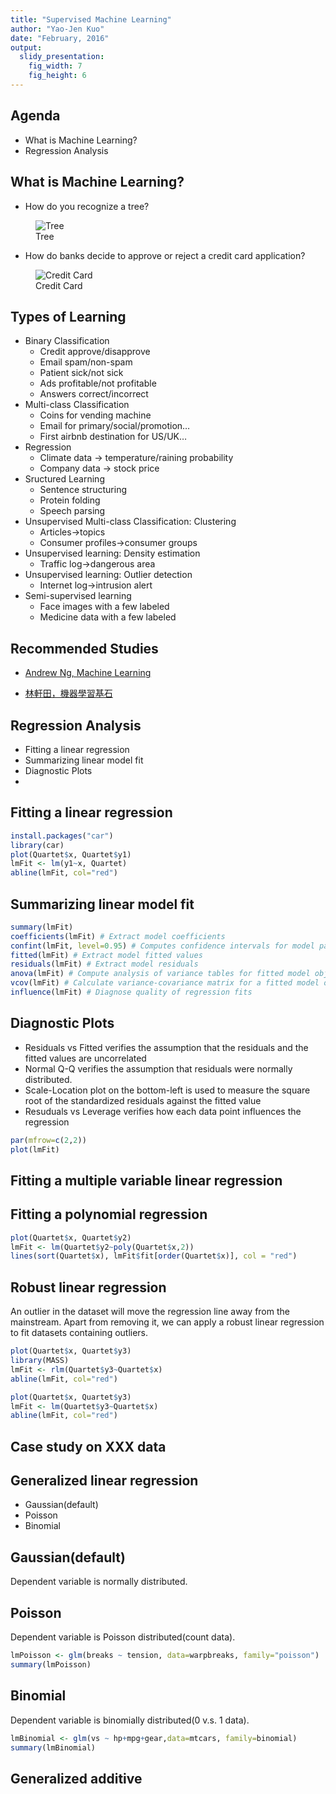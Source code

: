 ```yaml
---
title: "Supervised Machine Learning"
author: "Yao-Jen Kuo"
date: "February, 2016"
output:
  slidy_presentation:
    fig_width: 7
    fig_height: 6
---
```


## Agenda

* What is Machine Learning?
* Regression Analysis

## What is Machine Learning?

* How do you recognize a tree?

![Tree](images/tree.jpg)

* How do banks decide to approve or reject a credit card application?

![Credit Card](images/CreditCards.jpg)

## Types of Learning

* Binary Classification
    * Credit approve/disapprove
    * Email spam/non-spam
    * Patient sick/not sick
    * Ads profitable/not profitable
    * Answers correct/incorrect
* Multi-class Classification
    * Coins for vending machine
    * Email for primary/social/promotion...
    * First airbnb destination for US/UK...
* Regression
    * Climate data -> temperature/raining probability
    * Company data -> stock price
* Sructured Learning
    * Sentence structuring
    * Protein folding
    * Speech parsing
* Unsupervised Multi-class Classification: Clustering
    * Articles->topics
    * Consumer profiles->consumer groups
* Unsupervised learning: Density estimation
    * Traffic log->dangerous area
* Unsupervised learning: Outlier detection
    * Internet log->intrusion alert
* Semi-supervised learning
    * Face images with a few labeled
    * Medicine data with a few labeled

## Recommended Studies

* [Andrew Ng, Machine Learning](https://www.coursera.org/learn/machine-learning)

* [林軒田，機器學習基石](https://www.youtube.com/user/hsuantien/playlists)

## Regression Analysis

* Fitting a linear regression
* Summarizing linear model fit
* Diagnostic Plots
* 

## Fitting a linear regression

```r
install.packages("car")
library(car)
plot(Quartet$x, Quartet$y1)
lmFit <- lm(y1~x, Quartet)
abline(lmFit, col="red")
```

## Summarizing linear model fit

```r
summary(lmFit)
coefficients(lmFit) # Extract model coefficients
confint(lmFit, level=0.95) # Computes confidence intervals for model parameters.
fitted(lmFit) # Extract model fitted values
residuals(lmFit) # Extract model residuals
anova(lmFit) # Compute analysis of variance tables for fitted model object
vcov(lmFit) # Calculate variance-covariance matrix for a fitted model object
influence(lmFit) # Diagnose quality of regression fits
```

## Diagnostic Plots

* Residuals vs Fitted verifies the assumption that the residuals and the fitted values are uncorrelated
* Normal Q-Q verifies the assumption that residuals were normally distributed.
* Scale-Location plot on the bottom-left is used to measure the square root of the standardized residuals against the fitted value
* Resuduals vs Leverage verifies how each data point influences the regression

```r
par(mfrow=c(2,2))
plot(lmFit)
```

## Fitting a multiple variable linear regression

## Fitting a polynomial regression

```r
plot(Quartet$x, Quartet$y2)
lmFit <- lm(Quartet$y2~poly(Quartet$x,2))
lines(sort(Quartet$x), lmFit$fit[order(Quartet$x)], col = "red")
```

## Robust linear regression

An outlier in the dataset will move the regression line away from the mainstream. Apart from
removing it, we can apply a robust linear regression to fit datasets containing outliers.

```r
plot(Quartet$x, Quartet$y3)
library(MASS)
lmFit <- rlm(Quartet$y3~Quartet$x)
abline(lmFit, col="red")
```

```r
plot(Quartet$x, Quartet$y3)
lmFit <- lm(Quartet$y3~Quartet$x)
abline(lmFit, col="red")
```

## Case study on XXX data



## Generalized linear regression

* Gaussian(default)
* Poisson
* Binomial

## Gaussian(default)

Dependent variable is normally distributed.

## Poisson

Dependent variable is Poisson distributed(count data).

```r
lmPoisson <- glm(breaks ~ tension, data=warpbreaks, family="poisson")
summary(lmPoisson)
```

## Binomial

Dependent variable is binomially distributed(0 v.s. 1 data).

```r
lmBinomial <- glm(vs ~ hp+mpg+gear,data=mtcars, family=binomial)
summary(lmBinomial)
```

## Generalized additive

## 